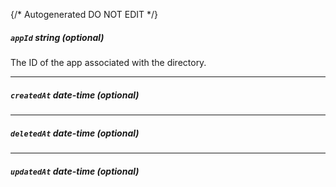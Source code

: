 {/* Autogenerated DO NOT EDIT  */}
##### `appId` _string (optional)_
The ID of the app associated with the directory.

---
##### `createdAt` _date-time (optional)_

---
##### `deletedAt` _date-time (optional)_

---
##### `updatedAt` _date-time (optional)_


